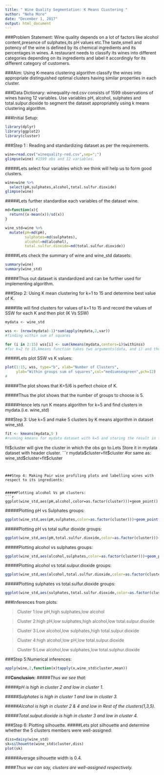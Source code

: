 ```yaml
---
title: " Wine Quality Segmentation: K Means CLustering "
author: "Neha More"
date: "December 1, 2017"
output: html_document
---
```


###Problem Statement:
Wine quality depends on a lot of factors like alcohol content,presence of sulphates,its pH values etc.The taste,smell and potency of the wine is defined by its chemical ingredients and its percentages in wines. A restaurant needs to classify its wines into different categories depending on its ingredients and label it accordingly for its different category of customers. 

###Aim: 
Using K-means clustering algorithm classify the wines into appropriate distinguished optimal clusters having similar properties in each cluster.

###Data Dictionary:
winequality-red.csv consists of 1599 observations of wines having 12 variables.
Use variables pH, alcohol, sulphates and total.sulpur.dioxide to segment the dataset appropriately using k means clustering algorithm.


###Initial Setup:

```r
library(dplyr)
library(ggplot2)
library(cluster)
```

###Step 1 : Reading and standardizing dataset as per the requirements.

```r
wine=read.csv("winequality-red.csv",sep=";")
glimpse(wine) #1599 obs and 12 variables.
```

#####Lets select four variables which we think will help us to form good clusters.

```r
wine=wine %>%
  select(pH,sulphates,alcohol,total.sulfur.dioxide)
glimpse(wine)
```

#####Lets further standardise each variables of the dataset wine.

```r
md=function(x){
  return((x-mean(x))/sd(x))
}
```

```r
wine_std=wine %>%
  mutate(pH=md(pH),
         sulphates=md(sulphates),
         alcohol=md(alcohol),
         total.sulfur.dioxide=md(total.sulfur.dioxide))
```

#####Lets check the summary of wine and wine_std datasets:

```r
summary(wine)
summary(wine_std)
```


#####Thus out dataset is standardized and can be further used for implementing algorithm.


###Step 2: Using K mean clustering for k=1 to 15 and determine best value of K.

####We will find clusters for values of k=1 to 15 and record the values of SSW for each K and then plot (K Vs SSW)

```r
mydata <- wine_std

```
```r
wss <- (nrow(mydata)-1)*sum(apply(mydata,2,var))
#finding within sum of squares
```
```r
for (i in 2:15) wss[i] <- sum(kmeans(mydata,centers=i)$withinss)
#for k=2 to 15,kmeans function takes two arguments(data, and i) and thus finding SSW for each K=i(2 to 15) and storing it in vector wss[i]
```


#####Lets plot SSW vs K values:

```r
plot(1:15, wss, type="b", xlab="Number of Clusters",
     ylab="Within groups sum of squares",col="mediumseagreen",pch=12)
#
```



#####The plot shows that K=5/6 is perfect choice of K.

#####Thus the plot shows that the number of groups to choose is 5.

#####Hence lets run K means algorithm for k=5 and find clusters in mydata.(i.e. wine_std)

###Step 3: Use k=5 and make 5 clusters by K means algorithm in dataset wine_std.

```r
fit <- kmeans(mydata,5 ) 
#running kmeans for mydata dataset with k=5 and storing the result in fit.
```
fit$cluster will give the cluster in which the obs go to.Lets Store it in mydata dataset with header cluster.
```r
mydata$cluster=fit$cluster
#or same as:
wine_std$cluster=fit$cluster
```


###Step 4: Making Pair wise profiling plots and labelling wines with respect to its ingredients:


#####Plotting alcohol Vs pH clusters:
```r
ggplot(wine_std,aes(pH,alcohol,color=as.factor(cluster)))+geom_point()

```



#####Plotting pH vs Sulphates groups:
```r
ggplot(wine_std,aes(pH,sulphates,color=as.factor(cluster)))+geom_point()

```


#####Plotting pH vs total sulfur dioxide groups:
```r
ggplot(wine_std,aes(pH,total.sulfur.dioxide,color=as.factor(cluster)))+geom_point()

```


  
#####Plotting alcohol vs sulphates groups:
```r
ggplot(wine_std,aes(alcohol,sulphates,color=as.factor(cluster)))+geom_point()

```


#####Plotting alcohol vs total.sulpur.dioxide groups:
```r
ggplot(wine_std,aes(alcohol,total.sulfur.dioxide,color=as.factor(cluster)))+geom_point()

```



#####Plotting sulphates vs total.sulfur.dioxide groups:
```r
ggplot(wine_std,aes(sulphates,total.sulfur.dioxide,color=as.factor(cluster)))+geom_point()

```

###Inferences from plots:

>  Cluster 1:low pH,high sulphates,low alcohol

>  Cluster 2:high pH,low sulphates,high alcohol,low total.sulpur.dioxide

>  Cluster 3:Low alcohol,low sulphates,high total.sulpur.dioxide

>  Cluster 4:high alcohol,low pH,low total.sulpur.dioxide

>  Cluster 5:Low alcohol,low sulphates,low total.sulphur.dioxide


###Step 5:Numerical inferences:
```r
apply(wine,2,function(x)tapply(x,wine_std$cluster,mean))
```
##**Conclusion:**
#####*Thus we see that:*

#####*pH is high in cluster 2 and low in cluster 1.*

#####*Sulphates is high in cluster 1 and low in cluster 3.*

#####*Alcohol is high in cluster 2 & 4 and low in Rest of the clusters(1,3,5).*

#####*Total.sulput.dioxide is high in cluster 3 and low in cluster 4.*


###Step 6: Plotting silhouette.
#####Lets plot silhouette and determine whether the 5 clusters members were well-assigned:

```r
diss=daisy(wine_std)
sk=silhouette(wine_std$cluster,diss)
plot(sk)
```

#####Average silhouette width is 0.4.


####*Thus we can say, clusters are well-assigned respectively.*


